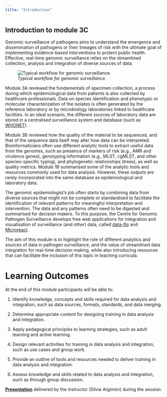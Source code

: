```yaml
---
title: "Introduction"
---
```


## **Introduction to module 3C**

Genomic surveillance of pathogens aims to understand the emergence and dissemination of pathogens or their lineages of risk with the ultimate goal of implementing evidence-based interventions to protect public health. Effective, real-time genomic surveillance relies on the streamlined collection, analysis and integration of diverse sources of data.

![*Typical workflow for genomic surveillance.*](docs/typical_workflow.png)

Module 3A reviewed the fundamentals of specimen collection, a process during which epidemiological data from patients is also collected by healthcare professionals. Data on species identification and phenotypic or molecular characterization of the isolates is often generated by the reference laboratory or by microbiology laboratories linked to healthcare facilities. In an ideal scenario, the different sources of laboratory data are stored in a centralised surveillance system and database (such as [WHONET](https://whonet.org/)). 

Module 3B reviewed how the quality of the material to be sequenced, and that of the sequence data itself may alter how data can be interpreted. Bioinformaticians often use different analytic tools to extract useful data from the genomes, such as presence of markers of risk (e.g., AMR and virulence genes), genotyping information (e.g., MLST, cgMLST, and other species-specific typing), and phylogenetic relationships (trees), as well as quality metrics. Module 1B summarised some of the analytic tools and resources commonly used for data analysis. However, these outputs are rarely incorporated into the same database as epidemiological and laboratory data. 

The genomic epidemiologist's job often starts by combining data from diverse sources that might not be complete or standardised to facilitate the identification of relevant patterns for meaningful interpretation and intervention. The data and any patterns often need to be digested and summarised for decision makers. To this purpose, the Centre for Genomic Pathogen Surveillance develops free web applications for integration and visualisation of surveillance (and other) data, called [data-flo](https://data-flo.io/) and [Microreact](http://www.microreact.org/). 

The aim of this module is to highlight the role of different analytics and sources of data in pathogen surveillance, and the value of streamlined data integration for real-time decision making, while also introducing resources that can facilitate the inclusion of this topic in teaching curricula.\

# **Learning Outcomes**

At the end of this module participants will be able to:\

1.  Identify knowledge, concepts and skills required for data analysis and integration, such as data sources, formats, standards, and data merging.

2.  Determine appropriate content for designing training in data analysis and integration.

3.  Apply pedagogical principles to learning strategies, such as adult learning and active learning.

4.  Design relevant activities for training in data analysis and integration, such as use cases and group work.

5.  Provide an outline of tools and resources needed to deliver training in data analysis and integration.

6.  Assess knowledge and skills related to data analysis and integration, such as through group discussion.

[**Presentation**](docs/Data%20analysis%20and%20integration.pdf) delivered by the instructor (Silvia Argimón) during the session.
